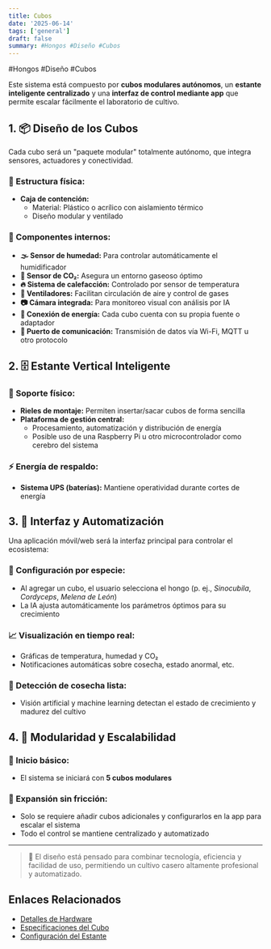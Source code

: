```yaml
---
title: Cubos
date: '2025-06-14'
tags: ['general']
draft: false
summary: #Hongos #Diseño #Cubos
---
```


#Hongos #Diseño #Cubos

Este sistema está compuesto por **cubos modulares autónomos**, un **estante inteligente centralizado** y una **interfaz de control mediante app** que permite escalar fácilmente el laboratorio de cultivo.

## 1. 📦 Diseño de los Cubos

Cada cubo será un "paquete modular" totalmente autónomo, que integra sensores, actuadores y conectividad.

### 🧊 Estructura física:

- **Caja de contención:**
    - Material: Plástico o acrílico con aislamiento térmico
    - Diseño modular y ventilado

### 📡 Componentes internos:

- **🌫 Sensor de humedad:** Para controlar automáticamente el humidificador
- **🧪 Sensor de CO₂:** Asegura un entorno gaseoso óptimo
- **🔥 Sistema de calefacción:** Controlado por sensor de temperatura
- **💨 Ventiladores:** Facilitan circulación de aire y control de gases
- **📷 Cámara integrada:** Para monitoreo visual con análisis por IA
- **🔌 Conexión de energía:** Cada cubo cuenta con su propia fuente o adaptador
- **📶 Puerto de comunicación:** Transmisión de datos vía Wi-Fi, MQTT u otro protocolo

## 2. 🗄️ Estante Vertical Inteligente

### 🧩 Soporte físico:

- **Rieles de montaje:** Permiten insertar/sacar cubos de forma sencilla
- **Plataforma de gestión central:**
    - Procesamiento, automatización y distribución de energía
    - Posible uso de una Raspberry Pi u otro microcontrolador como cerebro del sistema

### ⚡ Energía de respaldo:

- **Sistema UPS (baterías):** Mantiene operatividad durante cortes de energía

## 3. 📱 Interfaz y Automatización

Una aplicación móvil/web será la interfaz principal para controlar el ecosistema:

### 👤 Configuración por especie:

- Al agregar un cubo, el usuario selecciona el hongo (p. ej., _Sinocubila_, _Cordyceps_, _Melena de León_)
- La IA ajusta automáticamente los parámetros óptimos para su crecimiento

### 📈 Visualización en tiempo real:

- Gráficas de temperatura, humedad y CO₂
- Notificaciones automáticas sobre cosecha, estado anormal, etc.

### 🌱 Detección de cosecha lista:

- Visión artificial y machine learning detectan el estado de crecimiento y madurez del cultivo

## 4. 🧩 Modularidad y Escalabilidad

### 🚀 Inicio básico:

- El sistema se iniciará con **5 cubos modulares**

### 🔄 Expansión sin fricción:

- Solo se requiere añadir cubos adicionales y configurarlos en la app para escalar el sistema
- Todo el control se mantiene centralizado y automatizado

---

> 🔧 El diseño está pensado para combinar tecnología, eficiencia y facilidad de uso, permitiendo un cultivo casero altamente profesional y automatizado.

## Enlaces Relacionados

- [Detalles de Hardware](Hardware.md)
- [Especificaciones del Cubo](Diseño.md)
- [Configuración del Estante](Estante.md)